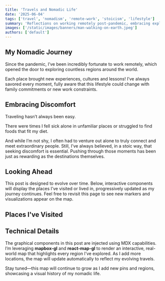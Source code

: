 ```yaml
---
title: 'Travels and Nomadic Life'
date: '2025-06-04'
tags: ['travel', 'nomadism', 'remote-work', 'stoicism', 'lifestyle']
summary: 'Reflections on working remotely post-pandemic, embracing exploration, discomfort, and the technical setup for dynamic mapping of visited locations.'
images: ['/static/images/banners/man-walking-on-earth.jpeg']
authors: ['default']
---
```


## My Nomadic Journey

Since the pandemic, I’ve been incredibly fortunate to work remotely, which opened the door to exploring countless regions around the world.

Each place brought new experiences, cultures and lessons! I’ve always savored every moment, fully aware that this lifestyle could change with family commitments or new work constraints.

## Embracing Discomfort

Traveling hasn’t always been easy.

There were times I fell sick alone in unfamiliar places or struggled to find foods that fit my diet.

And while I’m not shy, I often had to venture out alone to truly connect and meet extraordinary people.
Still, I’ve always believed, in a stoic way, that seeking discomfort is essential. Pushing through those moments has been just as rewarding as the destinations themselves.

## Looking Ahead

This post is designed to evolve over time. Below, interactive components will display the places I’ve visited or lived in, progressively updated as my journey continues. Feel free to revisit this page to see new markers and visualizations appear on the map.

## Places I've Visited

<VisitedCountries />

## Technical Details

The graphical components in this post are injected using MDX capabilities. I’m leveraging **mapbox-gl** and **react-map-gl** to render an interactive, real-world map that highlights every region I’ve explored. As I add more locations, the map will update automatically to reflect my evolving travels.

Stay tuned—this map will continue to grow as I add new pins and regions, showcasing a visual history of my nomadic life.

<MadeWithAI />

